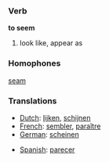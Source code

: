 === Verb ===
'''to seem'''

#look like, appear as

=== Homophones ===
[[seam]]

=== Translations ===
*[[Dutch]]: [[lijken]], [[schijnen]]
*[[French]]: [[sembler]], [[paraître]]
*[[German]]: [[scheinen]]

*[[Spanish]]: [[parecer]]